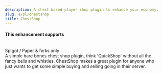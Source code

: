 ```yaml
---
description: A chest based player shop plugin to enhance your economy.
slug: e/pl/chestshop
title: ChestShop
---
```



#### This enhancement supports
<br/>
<MainStatusPill info>Spigot / Paper & forks only</MainStatusPill>
<br/>
A simple bare bones chest shop plugin, think 'QuickShop' without all the fancy bells and whistles. ChestShop makes a great plugin for anyone who just wants to get some simple buying and selling going in their server.

<LinkCard
  title="Spigot"
  description="View ChestShop's official Spigot page for downloading the plugin."
  href="https://www.spigotmc.org/resources/chestshop.51856/"
/>